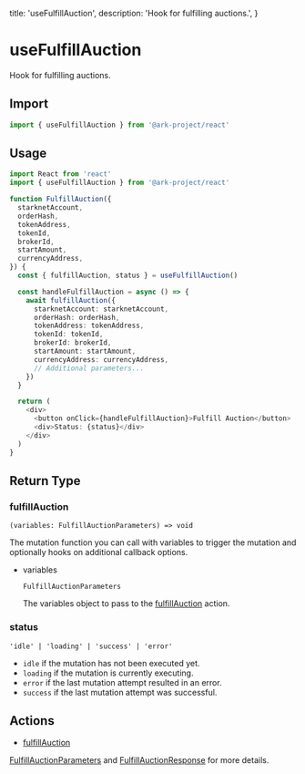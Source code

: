   title: 'useFulfillAuction',
  description: 'Hook for fulfilling auctions.',
}

# useFulfillAuction

Hook for fulfilling auctions.

## Import

```typescript
import { useFulfillAuction } from '@ark-project/react'
```

## Usage

```typescript
import React from 'react'
import { useFulfillAuction } from '@ark-project/react'

function FulfillAuction({
  starknetAccount,
  orderHash,
  tokenAddress,
  tokenId,
  brokerId,
  startAmount,
  currencyAddress,
}) {
  const { fulfillAuction, status } = useFulfillAuction()

  const handleFulfillAuction = async () => {
    await fulfillAuction({
      starknetAccount: starknetAccount,
      orderHash: orderHash,
      tokenAddress: tokenAddress,
      tokenId: tokenId,
      brokerId: brokerId,
      startAmount: startAmount,
      currencyAddress: currencyAddress,
      // Additional parameters...
    })
  }

  return (
    <div>
      <button onClick={handleFulfillAuction}>Fulfill Auction</button>
      <div>Status: {status}</div>
    </div>
  )
}
```

## Return Type

### fulfillAuction

`(variables: FulfillAuctionParameters) => void`

The mutation function you can call with variables to trigger the mutation and optionally hooks on additional callback options.

- variables

  `FulfillAuctionParameters`

  The variables object to pass to the [fulfillAuction](/sdk-core/fulfill-auction#parameters) action.

### status

`'idle' | 'loading' | 'success' | 'error'`

- `idle` if the mutation has not been executed yet.
- `loading` if the mutation is currently executing.
- `error` if the last mutation attempt resulted in an error.
- `success` if the last mutation attempt was successful.

## Actions

- [fulfillAuction](/sdk-core/fulfill-auction)

[FulfillAuctionParameters](/sdk-core/fulfill-auction#parameters) and [FulfillAuctionResponse](/sdk-core/fulfill-auction#response) for more details.
